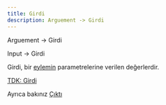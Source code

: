 ```yaml
---
title: Girdi
description: Arguement -> Girdi
---
```


Arguement -> Girdi

Input -> Girdi

Girdi, bir [eylemin](/tonga/tr/yazilim/eylem) parametrelerine verilen değerlerdir.

[TDK: Girdi](https://sozluk.gov.tr/?ara=girdi)

Ayrıca bakınız [Çıktı](/tonga/tr/yazilim/çıktı)